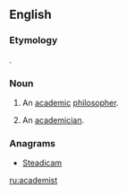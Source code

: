 ==English==

===Etymology===
{{etyl|fr}} {{term|académiste|lang=fr}}.

===Noun===
{{en-noun}}

# An [[academic]] [[philosopher]].
# {{obsolete}} An [[academician]].

===Anagrams===
* [[Steadicam#English|Steadicam]]

[[ru:academist]]